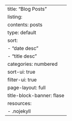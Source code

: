 ---
title: "Blog Posts"
listing: 
  contents: posts
  type: default 
  sort: 
    - "date desc"
    - "title desc"
  categories: numbered
  sort-ui: true
  filter-ui: true
page-layout: full
title-block-banner: flase
resources:
  - .nojekyll
---